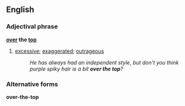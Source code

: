 ==English==
===Adjectival phrase===
'''[[over]] the [[top]]'''
#[[excessive]]; [[exaggerated]]; [[outrageous]]
#:''He has always had an independent style, but don't you think purple spiky hair is a bit '''over the top'''?''

===Alternative forms===
'''over-the-top'''